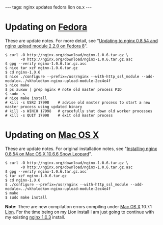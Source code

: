 ---
tags: nginx updates fedora lion os.x
---
= Updating on [[Fedora]] =

These are update notes. For more detail, see "[[Updating to nginx 0.8.54 and nginx upload module 2.2.0 on Fedora 8]]".

<pre lang="shell">$ curl -O http://nginx.org/download/nginx-1.0.6.tar.gz \
       -O http://nginx.org/download/nginx-1.0.6.tar.gz.asc
$ gpg --verify nginx-1.0.6.tar.gz.asc
$ nice tar xzf nginx-1.0.6.tar.gz
$ cd nginx-1.0.6
$ nice ./configure --prefix=/usr/nginx --with-http_ssl_module --add-module=../vkholodkov-nginx-upload-module-2ec4e4f
$ nice make
$ ps auxww | grep nginx # note old master process PID
$ sudo -s
# nice make install
# kill -s USR2 17998    # advise old master process to start a new master process using updated binary
# kill -s WINCH 17998   # gracefully shut down old worker processes
# kill -s QUIT 17998    # exit old master process</pre>

= Updating on [[Mac OS X]] =

These are update notes. For original installation notes, see "[[Installing nginx 0.8.54 on Mac OS X 10.6.6 Snow Leopard]]".

<pre lang="shell">$ curl -O http://nginx.org/download/nginx-1.0.6.tar.gz \
       -O http://nginx.org/download/nginx-1.0.6.tar.gz.asc
$ gpg --verify nginx-1.0.6.tar.gz.asc
$ tar xzf nginx-1.0.6.tar.gz
$ cd nginx-1.0.6
$ ./configure --prefix=/usr/nginx --with-http_ssl_module --add-module=../vkholodkov-nginx-upload-module-2ec4e4f
$ make
$ sudo make install</pre>

'''Note:''' There are new compilation errors compiling under [[Mac OS X]] 10.7.1 [[Lion]]. For the time being on my Lion install I am just going to continue with my existing [[nginx 1.0.3]] install.
